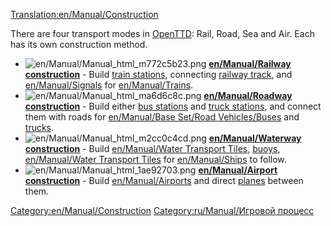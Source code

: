 [[Translation:en/Manual/Construction]]

{{en/Manual/Navigation}}

There are four transport modes in [[en/Manual/Main Page|OpenTTD]]: Rail, Road, Sea and Air. Each has its own construction method.


*[[File:en/Manual/Manual html m772c5b23.png]] '''[[en/Manual/Railway construction]]''' - Build [[en/Manual/Railway station|train stations]], connecting [[en/Manual/Building tracks|railway track]], and [[en/Manual/Signals]] for [[en/Manual/Trains]].
*[[File:en/Manual/Manual html ma6d6c8c.png]] '''[[en/Manual/Roadway construction]]''' - Build either [[en/Manual/Loading Bays#bus-loading-bay|bus stations]] and [[en/Manual/Loading Bays#lorry-loading-bay|truck stations]], and connect them with roads for [[en/Manual/Base Set/Road Vehicles/Buses]] and [[en/Manual/Road vehicles|trucks]].
*[[File:en/Manual/Manual html m2cc0c4cd.png]] '''[[en/Manual/Waterway construction]]''' - Build [[en/Manual/Water Transport Tiles]], [[en/Manual/Waypoints|buoys]], [[en/Manual/Water Transport Tiles]] for [[en/Manual/Ships]] to follow.
*[[File:en/Manual/Manual html 1ae92703.png]] '''[[en/Manual/Airport construction]]''' - Build [[en/Manual/Airports]] and direct [[en/Manual/Aircraft|planes]] between them.

[[Category:en/Manual/Construction]]
[[Category:ru/Manual/Игровой процесс]]